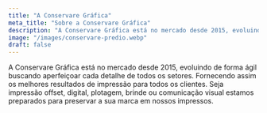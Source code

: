 ```yaml
---
title: "A Conservare Gráfica"
meta_title: "Sobre a Conservare Gráfica"
description: "A Conservare Gráfica está no mercado desde 2015, evoluindo de forma ágil buscando aperfeiçoar cada detalhe de todos os setores."
image: "/images/conservare-predio.webp"
draft: false
---
```


A Conservare Gráfica está no mercado desde 2015, evoluindo de forma ágil buscando aperfeiçoar cada detalhe de todos os setores. Fornecendo assim os melhores resultados de impressão para todos os clientes. Seja impressão offset, digital, plotagem, brinde ou comunicação visual estamos preparados para preservar a sua marca em nossos impressos.
